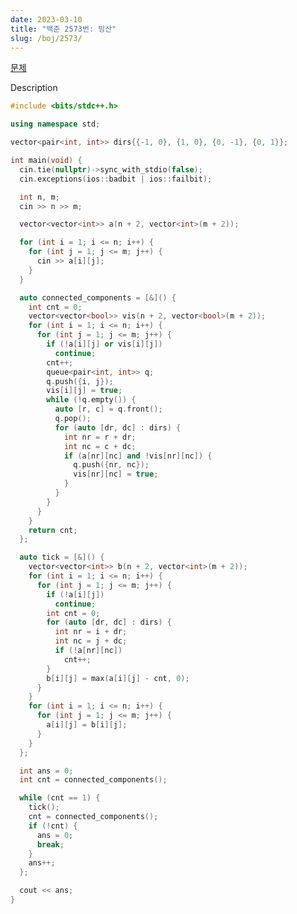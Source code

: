 ```yaml
---
date: 2023-03-10
title: "백준 2573번: 빙산"
slug: /boj/2573/
---
```




<MdxLayout>
<SEO title={title} description={title} />
<Container>

<Title>

{title}

<span>{date}</span>

</Title>

<Article>

[문제](https://www.acmicpc.net/problem/2573)

<p>Description</p>

```cpp
#include <bits/stdc++.h>

using namespace std;

vector<pair<int, int>> dirs{{-1, 0}, {1, 0}, {0, -1}, {0, 1}};

int main(void) {
  cin.tie(nullptr)->sync_with_stdio(false);
  cin.exceptions(ios::badbit | ios::failbit);

  int n, m;
  cin >> n >> m;

  vector<vector<int>> a(n + 2, vector<int>(m + 2));

  for (int i = 1; i <= n; i++) {
    for (int j = 1; j <= m; j++) {
      cin >> a[i][j];
    }
  }

  auto connected_components = [&]() {
    int cnt = 0;
    vector<vector<bool>> vis(n + 2, vector<bool>(m + 2));
    for (int i = 1; i <= n; i++) {
      for (int j = 1; j <= m; j++) {
        if (!a[i][j] or vis[i][j])
          continue;
        cnt++;
        queue<pair<int, int>> q;
        q.push({i, j});
        vis[i][j] = true;
        while (!q.empty()) {
          auto [r, c] = q.front();
          q.pop();
          for (auto [dr, dc] : dirs) {
            int nr = r + dr;
            int nc = c + dc;
            if (a[nr][nc] and !vis[nr][nc]) {
              q.push({nr, nc});
              vis[nr][nc] = true;
            }
          }
        }
      }
    }
    return cnt;
  };

  auto tick = [&]() {
    vector<vector<int>> b(n + 2, vector<int>(m + 2));
    for (int i = 1; i <= n; i++) {
      for (int j = 1; j <= m; j++) {
        if (!a[i][j])
          continue;
        int cnt = 0;
        for (auto [dr, dc] : dirs) {
          int nr = i + dr;
          int nc = j + dc;
          if (!a[nr][nc])
            cnt++;
        }
        b[i][j] = max(a[i][j] - cnt, 0);
      }
    }
    for (int i = 1; i <= n; i++) {
      for (int j = 1; j <= m; j++) {
        a[i][j] = b[i][j];
      }
    }
  };

  int ans = 0;
  int cnt = connected_components();

  while (cnt == 1) {
    tick();
    cnt = connected_components();
    if (!cnt) {
      ans = 0;
      break;
    }
    ans++;
  };

  cout << ans;
}
```

</Article>
</Container>
</MdxLayout>
